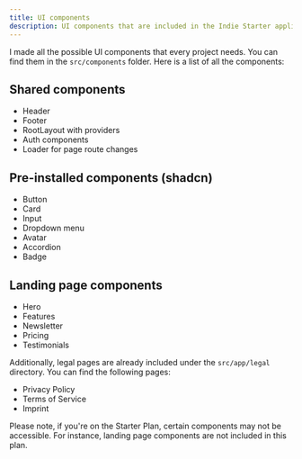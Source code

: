 ```yaml
---
title: UI components
description: UI components that are included in the Indie Starter application.
---
```


I made all the possible UI components that every project needs. You can find them in the `src/components` folder. Here is a list of all the components:

## Shared components

- Header
- Footer
- RootLayout with providers
- Auth components
- Loader for page route changes

## Pre-installed components (shadcn)

- Button
- Card
- Input
- Dropdown menu
- Avatar
- Accordion
- Badge

## Landing page components

- Hero
- Features
- Newsletter
- Pricing
- Testimonials

Additionally, legal pages are already included under the `src/app/legal` directory. You can find the following pages:

- Privacy Policy
- Terms of Service
- Imprint

<Aside type='note' title="Not for starter plan users">
Please note, if you're on the Starter Plan, certain components may not be accessible. For instance, landing page components are not included in this plan.
</Aside>